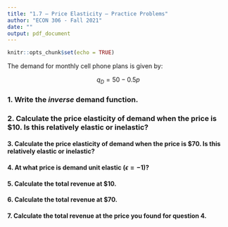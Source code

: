 ```yaml
---
title: "1.7 — Price Elasticity — Practice Problems"
author: "ECON 306 - Fall 2021"
date: ""
output: pdf_document
---
```


```r
knitr::opts_chunk$set(echo = TRUE)
```

The demand for monthly cell phone plans is given by:

$$q_D =  50-0.5p$$

### 1. Write the *inverse* demand function.

### 2. Calculate the price elasticity of demand when the price is $10. Is this relatively elastic or inelastic?

#### 3. Calculate the price elasticity of demand when the price is $70. Is this relatively elastic or inelastic?

#### 4. At what price is demand unit elastic $(\epsilon=-1)$?

#### 5. Calculate the total revenue at $10.

#### 6. Calculate the total revenue at $70.

#### 7. Calculate the total revenue at the price you found for question 4.
